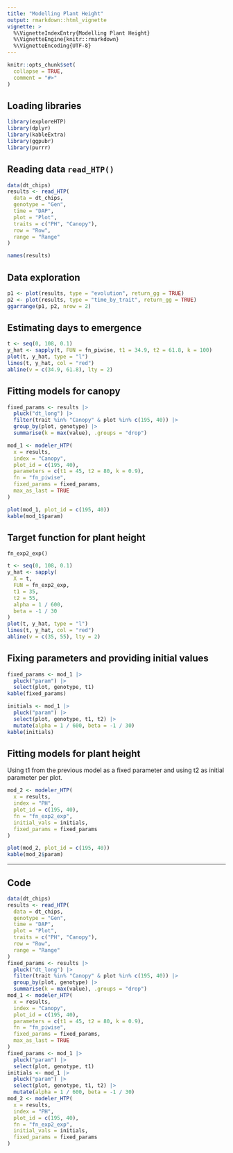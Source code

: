 ```yaml
---
title: "Modelling Plant Height"
output: rmarkdown::html_vignette
vignette: >
  %\VignetteIndexEntry{Modelling Plant Height}
  %\VignetteEngine{knitr::rmarkdown}
  %\VignetteEncoding{UTF-8}
---
```


```r
knitr::opts_chunk$set(
  collapse = TRUE,
  comment = "#>"
)
```

## Loading libraries

```r
library(exploreHTP)
library(dplyr)
library(kableExtra)
library(ggpubr)
library(purrr)
```

## Reading data `read_HTP()`

```r
data(dt_chips)
results <- read_HTP(
  data = dt_chips,
  genotype = "Gen",
  time = "DAP",
  plot = "Plot",
  traits = c("PH", "Canopy"),
  row = "Row",
  range = "Range"
)
```

```r
names(results)
```

## Data exploration

```r
p1 <- plot(results, type = "evolution", return_gg = TRUE)
p2 <- plot(results, type = "time_by_trait", return_gg = TRUE)
ggarrange(p1, p2, nrow = 2)
```

## Estimating days to emergence

\begin{equation}
f(t; t_1, t_2, k) =
  \begin{cases}
0 & \text{if } t < t_1 \\
\dfrac{k}{t_2 - t_1} \cdot (t - t_1) & \text{if } t_1 \leq t \leq t_2 \\
k & \text{if } t > t_2
\end{cases}
\end{equation}

```r
t <- seq(0, 108, 0.1)
y_hat <- sapply(t, FUN = fn_piwise, t1 = 34.9, t2 = 61.8, k = 100)
plot(t, y_hat, type = "l")
lines(t, y_hat, col = "red")
abline(v = c(34.9, 61.8), lty = 2)
```


## Fitting models for canopy

```r
fixed_params <- results |>
  pluck("dt_long") |>
  filter(trait %in% "Canopy" & plot %in% c(195, 40)) |>
  group_by(plot, genotype) |>
  summarise(k = max(value), .groups = "drop")
```

```r
mod_1 <- modeler_HTP(
  x = results,
  index = "Canopy",
  plot_id = c(195, 40),
  parameters = c(t1 = 45, t2 = 80, k = 0.9),
  fn = "fn_piwise",
  fixed_params = fixed_params,
  max_as_last = TRUE
)
```

```r
plot(mod_1, plot_id = c(195, 40))
kable(mod_1$param)
```

## Target function for plant height 

`fn_exp2_exp()`

\begin{equation}
f(t; t_1, t_2, \alpha, \beta) =
\begin{cases}
0 & \text{if } t < t_1 \\
e^{\alpha \cdot (t - t_1)^2} - 1 & \text{if } t_1 \leq t \leq t_2 \\
\left(e^{\alpha \cdot (t_2 - t_1)^2} - 1\right) \cdot e^{\beta \cdot (t - t_2)} & \text{if } t > t_2
\end{cases}
\end{equation}

```r
t <- seq(0, 108, 0.1)
y_hat <- sapply(
  X = t,
  FUN = fn_exp2_exp,
  t1 = 35,
  t2 = 55,
  alpha = 1 / 600,
  beta = -1 / 30
)
plot(t, y_hat, type = "l")
lines(t, y_hat, col = "red")
abline(v = c(35, 55), lty = 2)
```

## Fixing parameters and providing initial values

```r
fixed_params <- mod_1 |>
  pluck("param") |>
  select(plot, genotype, t1)
kable(fixed_params)
```

```r
initials <- mod_1 |>
  pluck("param") |>
  select(plot, genotype, t1, t2) |>
  mutate(alpha = 1 / 600, beta = -1 / 30)
kable(initials)
```


## Fitting models for plant height

Using t1 from the previous model as a fixed parameter and using t2 as initial parameter per plot.


```r
mod_2 <- modeler_HTP(
  x = results,
  index = "PH",
  plot_id = c(195, 40),
  fn = "fn_exp2_exp",
  initial_vals = initials,
  fixed_params = fixed_params
)
```


```r
plot(mod_2, plot_id = c(195, 40))
kable(mod_2$param)
```

<hr>

## Code

```r
data(dt_chips)
results <- read_HTP(
  data = dt_chips,
  genotype = "Gen",
  time = "DAP",
  plot = "Plot",
  traits = c("PH", "Canopy"),
  row = "Row",
  range = "Range"
)
fixed_params <- results |>
  pluck("dt_long") |>
  filter(trait %in% "Canopy" & plot %in% c(195, 40)) |>
  group_by(plot, genotype) |>
  summarise(k = max(value), .groups = "drop")
mod_1 <- modeler_HTP(
  x = results,
  index = "Canopy",
  plot_id = c(195, 40),
  parameters = c(t1 = 45, t2 = 80, k = 0.9),
  fn = "fn_piwise",
  fixed_params = fixed_params,
  max_as_last = TRUE
)
fixed_params <- mod_1 |>
  pluck("param") |>
  select(plot, genotype, t1)
initials <- mod_1 |>
  pluck("param") |>
  select(plot, genotype, t1, t2) |>
  mutate(alpha = 1 / 600, beta = -1 / 30)
mod_2 <- modeler_HTP(
  x = results,
  index = "PH",
  plot_id = c(195, 40),
  fn = "fn_exp2_exp",
  initial_vals = initials,
  fixed_params = fixed_params
)
```
